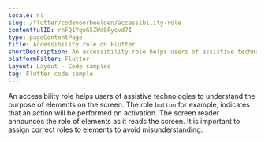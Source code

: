 ```yaml
---
locale: nl
slug: /flutter/codevoorbeelden/accessibility-role
contentfulID: rnFQ1YqoG5ZWd0Fycvd7I
type: pageContentPage
title: Accessibility role on Flutter
shortDescription: An accessibility role helps users of assistive technologies to understand the purpose of elements on the screen.
platformFilter: Flutter
layout: Layout - Code samples
tag: Flutter code sample
---
```


An accessibility role helps users of assistive technologies to understand the purpose of elements on the screen. The role `button` for example, indicates that an action will be performed on activation. The screen reader announces the role of elements as it reads the screen. It is important to assign correct roles to elements to avoid misunderstanding.

<CodeSample id="accessibility-role" locale="nl" platform="flutter"/>